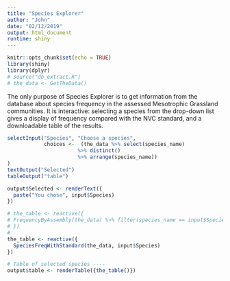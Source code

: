 ```yaml
---
title: "Species Explorer"
author: "John"
date: "02/12/2019"
output: html_document
runtime: shiny
---
```


```r
knitr::opts_chunk$set(echo = TRUE)
library(shiny)
library(dplyr)
# source("db_extract.R")
# the_data <- GetTheData()
```

The only purpose of Species Explorer is to get information from the database about species frequency in the assessed Mesotrophic Grassland communities. It is interactive: selecting a species from the drop-down list gives a display of frequency compared with the NVC standard, and a downloadable table of the results.

```r
selectInput("Species", "Choose a species", 
            choices <-  (the_data %>% select(species_name) 
                       %>% distinct() 
                       %>% arrange(species_name))
)
textOutput("Selected")
tableOutput("table")

output$Selected <- renderText({
  paste("You chose", input$Species)
})

# the_table <- reactive({
# FrequencyByAssembly(the_data) %>% filter(species_name == input$Species) %>% select(assembly_id, assembly_name, community, freq, CrI5, median, CrI95)
# })
#
the_table <- reactive({
  SpeciesFreqWithStandard(the_data, input$Species)
})

# Table of selected species ----
output$table <- renderTable({the_table()})
```

 